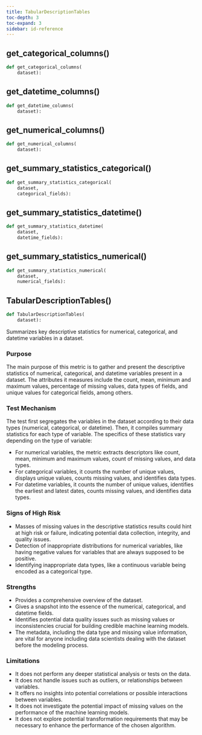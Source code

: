 ```yaml
---
title: TabularDescriptionTables
toc-depth: 3
toc-expand: 3
sidebar: id-reference
---
```


## get_categorical_columns[()]{.muted}

```python
def get_categorical_columns(
    dataset):
```

## get_datetime_columns[()]{.muted}

```python
def get_datetime_columns(
    dataset):
```

## get_numerical_columns[()]{.muted}

```python
def get_numerical_columns(
    dataset):
```

## get_summary_statistics_categorical[()]{.muted}

```python
def get_summary_statistics_categorical(
    dataset,
    categorical_fields):
```

## get_summary_statistics_datetime[()]{.muted}

```python
def get_summary_statistics_datetime(
    dataset,
    datetime_fields):
```

## get_summary_statistics_numerical[()]{.muted}

```python
def get_summary_statistics_numerical(
    dataset,
    numerical_fields):
```

## TabularDescriptionTables[()]{.muted}

```python
def TabularDescriptionTables(
    dataset):
```

Summarizes key descriptive statistics for numerical, categorical, and datetime variables in a dataset.

### Purpose

The main purpose of this metric is to gather and present the descriptive statistics of numerical, categorical, and datetime variables present in a dataset. The attributes it measures include the count, mean, minimum and maximum values, percentage of missing values, data types of fields, and unique values for categorical fields, among others.

### Test Mechanism

The test first segregates the variables in the dataset according to their data types (numerical, categorical, or datetime). Then, it compiles summary statistics for each type of variable. The specifics of these statistics vary depending on the type of variable:

- For numerical variables, the metric extracts descriptors like count, mean, minimum and maximum values, count of missing values, and data types.
- For categorical variables, it counts the number of unique values, displays unique values, counts missing values, and identifies data types.
- For datetime variables, it counts the number of unique values, identifies the earliest and latest dates, counts missing values, and identifies data types.

### Signs of High Risk

- Masses of missing values in the descriptive statistics results could hint at high risk or failure, indicating potential data collection, integrity, and quality issues.
- Detection of inappropriate distributions for numerical variables, like having negative values for variables that are always supposed to be positive.
- Identifying inappropriate data types, like a continuous variable being encoded as a categorical type.

### Strengths

- Provides a comprehensive overview of the dataset.
- Gives a snapshot into the essence of the numerical, categorical, and datetime fields.
- Identifies potential data quality issues such as missing values or inconsistencies crucial for building credible machine learning models.
- The metadata, including the data type and missing value information, are vital for anyone including data scientists dealing with the dataset before the modeling process.

### Limitations

- It does not perform any deeper statistical analysis or tests on the data.
- It does not handle issues such as outliers, or relationships between variables.
- It offers no insights into potential correlations or possible interactions between variables.
- It does not investigate the potential impact of missing values on the performance of the machine learning models.
- It does not explore potential transformation requirements that may be necessary to enhance the performance of the chosen algorithm.
